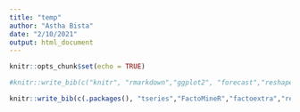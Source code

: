 ```yaml
---
title: "temp"
author: "Astha Bista"
date: "2/10/2021"
output: html_document
---
```


```r
knitr::opts_chunk$set(echo = TRUE)
```

```r
#knitr::write_bib(c("knitr", "rmarkdown","ggplot2", "forecast","reshape2","dplyr","forecast","tseries","kableExtra","tidyr"), width = 60)
```
```r
knitr::write_bib(c(.packages(), "tseries","FactoMineR","factoextra","rela","psych","corrplot","knitr", "rmarkdown","ggplot2", "forecast","reshape2","dplyr","forecast"), "packages.bib")
```


